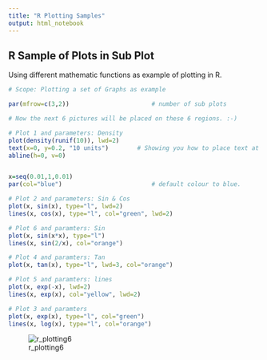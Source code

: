 ---
title: "R Plotting Samples"
output: html_notebook
---


## R Sample of Plots in Sub Plot

Using different mathematic functions as example of plotting in R.

```{r}
# Scope: Plotting a set of Graphs as example

par(mfrow=c(3,2))                       # number of sub plots

# Now the next 6 pictures will be placed on these 6 regions. :-)

# Plot 1 and parameters: Density
plot(density(runif(10)), lwd=2)
text(x=0, y=0.2, "10 units")        # Showing you how to place text at will
abline(h=0, v=0)


x=seq(0.01,1,0.01)
par(col="blue")                         # default colour to blue.

# Plot 2 and parameters: Sin & Cos
plot(x, sin(x), type="l", lwd=2)
lines(x, cos(x), type="l", col="green", lwd=2)

# Plot 6 and paramters: Sin
plot(x, sin(x*x), type="l")
lines(x, sin(2/x), col="orange")

# Plot 4 and paramters: Tan
plot(x, tan(x), type="l", lwd=3, col="orange")

# Plot 5 and paramters: lines
plot(x, exp(-x), lwd=2)
lines(x, exp(x), col="yellow", lwd=2)

# Plot 3 and paramters
plot(x, exp(x), type="l", col="green")
lines(x, log(x), type="l", col="orange")
```

![r_plotting6](https://user-images.githubusercontent.com/96922284/149657713-abeaa7cb-27d7-434d-9b2b-2404231ba59f.PNG)
